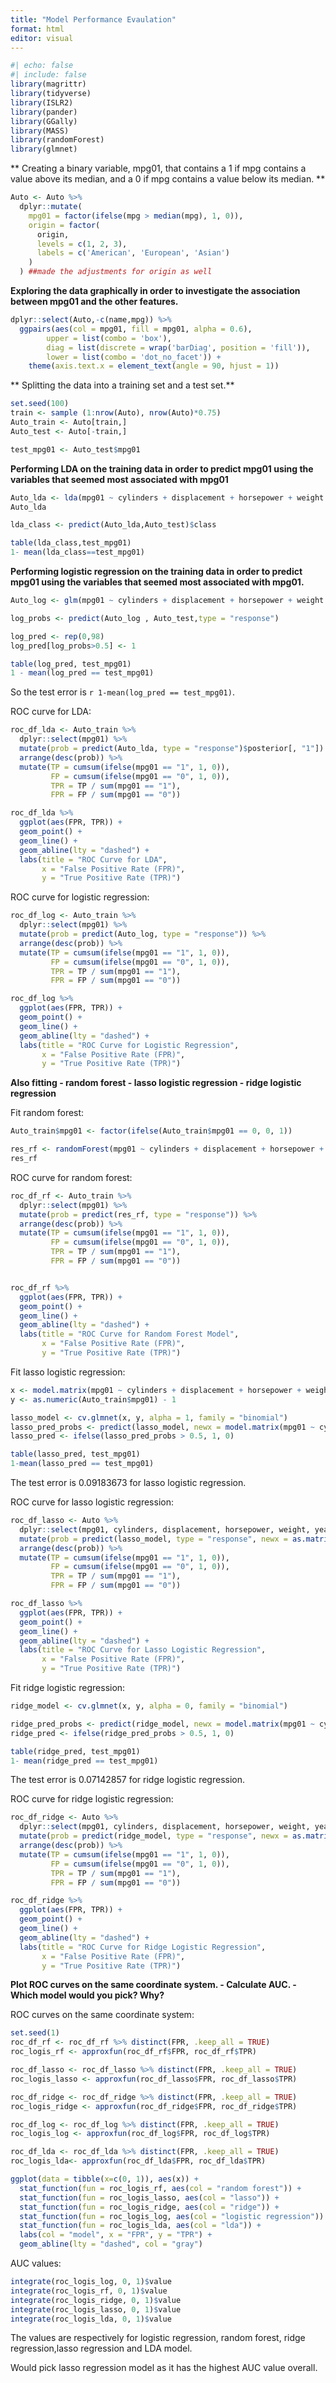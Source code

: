 ```yaml
---
title: "Model Performance Evaulation"
format: html
editor: visual
---
```


```r
#| echo: false
#| include: false
library(magrittr)
library(tidyverse)
library(ISLR2)
library(pander)
library(GGally)
library(MASS)
library(randomForest)
library(glmnet)
```

** Creating a binary variable, mpg01, that contains a 1 if mpg contains a value above its median, and a 0 if mpg contains a value below its median. **

```r
Auto <- Auto %>%
  dplyr::mutate(
    mpg01 = factor(ifelse(mpg > median(mpg), 1, 0)),
    origin = factor(
      origin,
      levels = c(1, 2, 3),
      labels = c('American', 'European', 'Asian')
    )
  ) ##made the adjustments for origin as well
```

**Exploring the data graphically in order to investigate the association between mpg01 and the other features. **

```r
dplyr::select(Auto,-c(name,mpg)) %>% 
  ggpairs(aes(col = mpg01, fill = mpg01, alpha = 0.6),
        upper = list(combo = 'box'),
        diag = list(discrete = wrap('barDiag', position = 'fill')),
        lower = list(combo = 'dot_no_facet')) +
    theme(axis.text.x = element_text(angle = 90, hjust = 1))
```

** Splitting the data into a training set and a test set.**

```r
set.seed(100)
train <- sample (1:nrow(Auto), nrow(Auto)*0.75)
Auto_train <- Auto[train,]
Auto_test <- Auto[-train,]

test_mpg01 <- Auto_test$mpg01
```

**Performing LDA on the training data in order to predict mpg01 using the variables that seemed most associated with mpg01 **

```r
Auto_lda <- lda(mpg01 ~ cylinders + displacement + horsepower + weight + year, data=Auto_train)
Auto_lda

lda_class <- predict(Auto_lda,Auto_test)$class

table(lda_class,test_mpg01)
1- mean(lda_class==test_mpg01)
```


**Performing logistic regression on the training data in order to predict mpg01 using the variables that seemed most associated with mpg01. **

```r
Auto_log <- glm(mpg01 ~ cylinders + displacement + horsepower + weight + year,data = Auto_train,family = binomial)

log_probs <- predict(Auto_log , Auto_test,type = "response")

log_pred <- rep(0,98)
log_pred[log_probs>0.5] <- 1

table(log_pred, test_mpg01)
1 - mean(log_pred == test_mpg01)
```
So the test error is `r 1-mean(log_pred == test_mpg01)`.

ROC curve for LDA:

```r
roc_df_lda <- Auto_train %>%  
  dplyr::select(mpg01) %>% 
  mutate(prob = predict(Auto_lda, type = "response")$posterior[, "1"]) %>% 
  arrange(desc(prob)) %>% 
  mutate(TP = cumsum(ifelse(mpg01 == "1", 1, 0)),
         FP = cumsum(ifelse(mpg01 == "0", 1, 0)),
         TPR = TP / sum(mpg01 == "1"),
         FPR = FP / sum(mpg01 == "0"))

roc_df_lda %>% 
  ggplot(aes(FPR, TPR)) +
  geom_point() +
  geom_line() +
  geom_abline(lty = "dashed") +
  labs(title = "ROC Curve for LDA",
       x = "False Positive Rate (FPR)",
       y = "True Positive Rate (TPR)")

```

ROC curve for logistic regression:

```r
roc_df_log <- Auto_train %>% 
  dplyr::select(mpg01) %>% 
  mutate(prob = predict(Auto_log, type = "response")) %>% 
  arrange(desc(prob)) %>% 
  mutate(TP = cumsum(ifelse(mpg01 == "1", 1, 0)),
         FP = cumsum(ifelse(mpg01 == "0", 1, 0)),
         TPR = TP / sum(mpg01 == "1"),
         FPR = FP / sum(mpg01 == "0"))

roc_df_log %>% 
  ggplot(aes(FPR, TPR)) +
  geom_point() +
  geom_line() +
  geom_abline(lty = "dashed") +
  labs(title = "ROC Curve for Logistic Regression",
       x = "False Positive Rate (FPR)",
       y = "True Positive Rate (TPR)")

```

**Also fitting - random forest - lasso logistic regression - ridge logistic regression**

Fit random forest:

```r
Auto_train$mpg01 <- factor(ifelse(Auto_train$mpg01 == 0, 0, 1))

res_rf <- randomForest(mpg01 ~ cylinders + displacement + horsepower + weight + year,data = Auto_train)
res_rf
```

ROC curve for random forest:

```r
roc_df_rf <- Auto_train %>% 
  dplyr::select(mpg01) %>% 
  mutate(prob = predict(res_rf, type = "response")) %>% 
  arrange(desc(prob)) %>% 
  mutate(TP = cumsum(ifelse(mpg01 == "1", 1, 0)),
         FP = cumsum(ifelse(mpg01 == "0", 1, 0)),
         TPR = TP / sum(mpg01 == "1"),
         FPR = FP / sum(mpg01 == "0"))


roc_df_rf %>% 
  ggplot(aes(FPR, TPR)) +
  geom_point() +
  geom_line() +
  geom_abline(lty = "dashed") +
  labs(title = "ROC Curve for Random Forest Model",
       x = "False Positive Rate (FPR)",
       y = "True Positive Rate (TPR)")
```

Fit lasso logistic regression:

```r
x <- model.matrix(mpg01 ~ cylinders + displacement + horsepower + weight + year, data = Auto_train)
y <- as.numeric(Auto_train$mpg01) - 1

lasso_model <- cv.glmnet(x, y, alpha = 1, family = "binomial")
lasso_pred_probs <- predict(lasso_model, newx = model.matrix(mpg01 ~ cylinders + displacement + horsepower + weight + year, data = Auto_test), s = "lambda.min", type = "response")
lasso_pred <- ifelse(lasso_pred_probs > 0.5, 1, 0)

table(lasso_pred, test_mpg01)
1-mean(lasso_pred == test_mpg01)
```

The test error is 0.09183673 for lasso logistic regression.

ROC curve for lasso logistic regression:

```r
roc_df_lasso <- Auto %>% 
  dplyr::select(mpg01, cylinders, displacement, horsepower, weight, year) %>% 
  mutate(prob = predict(lasso_model, type = "response", newx = as.matrix(.))) %>% 
  arrange(desc(prob)) %>% 
  mutate(TP = cumsum(ifelse(mpg01 == "1", 1, 0)),
         FP = cumsum(ifelse(mpg01 == "0", 1, 0)),
         TPR = TP / sum(mpg01 == "1"),
         FPR = FP / sum(mpg01 == "0"))

roc_df_lasso %>% 
  ggplot(aes(FPR, TPR)) +
  geom_point() +
  geom_line() +
  geom_abline(lty = "dashed") +
  labs(title = "ROC Curve for Lasso Logistic Regression",
       x = "False Positive Rate (FPR)",
       y = "True Positive Rate (TPR)")
```


Fit ridge logistic regression:

```r
ridge_model <- cv.glmnet(x, y, alpha = 0, family = "binomial")

ridge_pred_probs <- predict(ridge_model, newx = model.matrix(mpg01 ~ cylinders + displacement + horsepower + weight + year, data = Auto_test), s = "lambda.min", type = "response")
ridge_pred <- ifelse(ridge_pred_probs > 0.5, 1, 0)

table(ridge_pred, test_mpg01)
1- mean(ridge_pred == test_mpg01)
```

The test error is 0.07142857 for ridge logistic regression.


ROC curve for ridge logistic regression:

```r
roc_df_ridge <- Auto %>% 
  dplyr::select(mpg01, cylinders, displacement, horsepower, weight, year) %>% 
  mutate(prob = predict(ridge_model, type = "response", newx = as.matrix(.))) %>% 
  arrange(desc(prob)) %>% 
  mutate(TP = cumsum(ifelse(mpg01 == "1", 1, 0)),
         FP = cumsum(ifelse(mpg01 == "0", 1, 0)),
         TPR = TP / sum(mpg01 == "1"),
         FPR = FP / sum(mpg01 == "0"))

roc_df_ridge %>% 
  ggplot(aes(FPR, TPR)) +
  geom_point() +
  geom_line() +
  geom_abline(lty = "dashed") +
  labs(title = "ROC Curve for Ridge Logistic Regression",
       x = "False Positive Rate (FPR)",
       y = "True Positive Rate (TPR)")
```

**Plot ROC curves on the same coordinate system. - Calculate AUC. - Which model would you pick? Why?**

ROC curves on the same coordinate system:

```r
set.seed(1)
roc_df_rf <- roc_df_rf %>% distinct(FPR, .keep_all = TRUE)
roc_logis_rf <- approxfun(roc_df_rf$FPR, roc_df_rf$TPR)

roc_df_lasso <- roc_df_lasso %>% distinct(FPR, .keep_all = TRUE)
roc_logis_lasso <- approxfun(roc_df_lasso$FPR, roc_df_lasso$TPR)

roc_df_ridge <- roc_df_ridge %>% distinct(FPR, .keep_all = TRUE)
roc_logis_ridge <- approxfun(roc_df_ridge$FPR, roc_df_ridge$TPR)

roc_df_log <- roc_df_log %>% distinct(FPR, .keep_all = TRUE)
roc_logis_log <- approxfun(roc_df_log$FPR, roc_df_log$TPR)

roc_df_lda <- roc_df_lda %>% distinct(FPR, .keep_all = TRUE)
roc_logis_lda<- approxfun(roc_df_lda$FPR, roc_df_lda$TPR)
```


```r
ggplot(data = tibble(x=c(0, 1)), aes(x)) +
  stat_function(fun = roc_logis_rf, aes(col = "random forest")) +
  stat_function(fun = roc_logis_lasso, aes(col = "lasso")) +
  stat_function(fun = roc_logis_ridge, aes(col = "ridge")) +
  stat_function(fun = roc_logis_log, aes(col = "logistic regression")) +
  stat_function(fun = roc_logis_lda, aes(col = "lda")) +
  labs(col = "model", x = "FPR", y = "TPR") +
  geom_abline(lty = "dashed", col = "gray")
```

AUC values:

```r
integrate(roc_logis_log, 0, 1)$value 
integrate(roc_logis_rf, 0, 1)$value 
integrate(roc_logis_ridge, 0, 1)$value 
integrate(roc_logis_lasso, 0, 1)$value 
integrate(roc_logis_lda, 0, 1)$value 
```
The values are respectively for logistic regression, random forest, ridge regression,lasso regression and LDA model.

Would pick lasso regression model as it has the highest AUC value overall.





